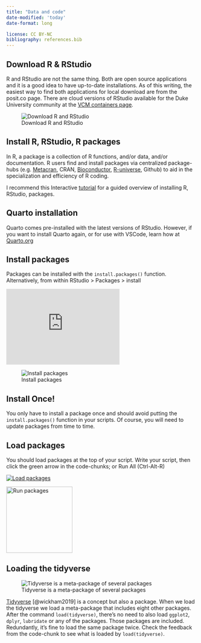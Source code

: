 ```yaml
---
title: "Data and code"
date-modified: 'today'
date-format: long

license: CC BY-NC 
bibliography: references.bib
---
```


## Download R & RStudio

R and RStudio are not the same thing. Both are open source applications and it is a good idea to have up-to-date installations. As of this writing, the easiest way to find both applications for local download are from the posit.co page. There are cloud versions of RStudio available for the Duke University community at the [VCM containers page](https://cmgr.oit.duke.edu/containers).

![Download R and RStudio](images/install_r.jpg)

## Install R, RStudio, R packages

In R, a package is a collection of R functions, and/or data, and/or documentation. R users find and install packages via centralized package-hubs (e.g. [Metacran](https://www.r-pkg.org/), CRAN, [Bioconductor](https://bioconductor.org/), [R-universe](https://r-universe.dev/search/), Github) to aid in the specialization and efficiency of R coding.

I recommend this Interactive [tutorial](https://tutorials.shinyapps.io/00-setup/ "how to install R, RStudio, and packages") for a guided overview of installing R, RStudio, packages.

## Quarto installation

Quarto comes pre-installed with the latest versions of RStudio. However, if you want to install Quarto again, or for use with VSCode, learn how at [Quarto.org](https://quarto.org/docs/get-started/ "Get Started with Quarto")

## Install packages

Packages can be installed with the `install.packages()` function. Alternatively, from within RStudio \> Packages \> install

::: column-margin
```{=html}
<iframe width="300" height="200" src="https://www.youtube.com/embed/v4tmOymwznQ" title="YouTube video player" frameborder="0" allow="accelerometer; autoplay; clipboard-write; encrypted-media; gyroscope; picture-in-picture; web-share" allowfullscreen></iframe>
```
:::

![Install packages](images/install_packages.jpg)

::: callout-important
## Install Once!

You only have to install a package once and should avoid putting the `install.packages()` function in your scripts. Of course, you will need to update packages from time to time.
:::

## Load packages

You should load packages at the top of your script. Write your script, then click the green arrow in the code-chunks; or Run All (Ctrl-Alt-R)

::: {layout-ncol="2"}
[![Load packages](images/packages_load.jpg){fig-alt="Load packages"}](images/packages_load.jpg)

[![Run packages](images/packages_run.jpg){fig-alt="Run packages" width="175"}](images/packages_run.jpg)
:::

## Loading the tidyverse

::: {layout-ncol="2"}
![Tidyverse is a meta-package of several packages](images/package_tidyverse.jpg)

[Tidyverse](https://tidyverse.org "tidyverse") [@wickham2019] is a concept but also a package. When we load the tidyverse we load a meta-package that includes eight other packages. After the command `load(tidyverse)`, there's no need to also load `ggplot2`, `dplyr`, `lubridate` or any of the packages. Those packages are included. Redundantly, it's fine to load the same package twice. Check the feedback from the code-chunk to see what is loaded by `load(tidyverse)`.
:::
